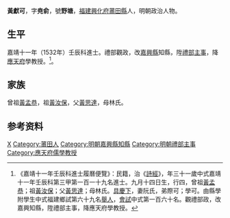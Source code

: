 {{明清人物信息框
| 姓名 = 黃獻可
| 原名 =
| 圖片名稱= 
| 圖片大小 =
| 圖片說明 = 
| 最高職務 =
| 國家 = 大明 
| 爵位 =
| 籍貫 = [[福建|福建]][[興化府|興化府]][[莆田縣|莆田縣]]
| 族裔 = 
| 字號 = 字尭俞，號野塘
| 諡號 =
| 出生日期 = 九月十四日
| 出生地點 =
| 逝世日期 = 卒年不詳
| 逝世地點 =
| 墓葬 =
| 配偶 = 阮氏
| 親屬 = 
| 出身 =
* 嘉靖十一年壬辰科進士
| 經歷 =
| 著作 =  
}}
'''黃獻可'''{{BD|1502年||？年||H}}，字'''尭俞'''，號'''野塘'''，[[福建|福建]][[興化府|興化府]][[莆田縣|莆田縣]]人，明朝政治人物。

==生平==
嘉靖十一年（1532年）壬辰科進士。禮部觀政，改[[嘉興縣|嘉興縣]]知縣，陞[[禮部|禮部]][[主事|主事]]，降[[應天府|應天府]]學教授。<ref>《嘉靖十一年壬辰科進士履曆便覽》：民籍，治《[[詩經|詩經]]》，年三十一歲中式嘉靖十一年壬辰科第三甲第一百一十九名進士。九月十四日生，行四，曾祖[[黃孟恭|黃孟恭]]；祖[[黃汝保|黃汝保]]；父[[黃思達|黃思達]]；母林氏。[[具慶下|具慶下]]，妻阮氏，弟際可；學可。由縣學附學生中式福建鄉試第六十九名[[舉人|舉人]]，[[會試|會試]]中式第一百六十名。觀禮部政，改嘉興知縣，陞禮部主事，降應天府學教授。</ref>。

==家族==
曾祖[[黃孟恭|黃孟恭]]，祖[[黃汝保|黃汝保]]，父[[黃思達|黃思達]]，母林氏。

== 参考资料 ==
{{reflist}}

{{嘉靖十一年壬辰科殿试金榜}}

{{Authority control}}
{{DEFAULTSORT:Huang黃}}
[[Category:黄姓|X]]
[[Category:莆田人|Category:莆田人]]
[[Category:明朝嘉興縣知縣|Category:明朝嘉興縣知縣]]
[[Category:明朝禮部主事|Category:明朝禮部主事]]
[[Category:應天府儒學教授|Category:應天府儒學教授]]